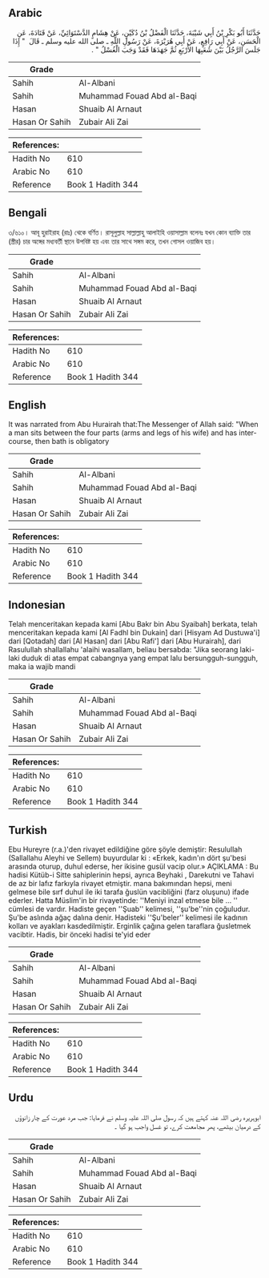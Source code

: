 ## Arabic


<div dir="rtl" lang="ar" style={{fontSize:'larger',backgroundColor:'#f8f9fa',padding:20}}>
حَدَّثَنَا أَبُو بَكْرِ بْنُ أَبِي شَيْبَةَ، حَدَّثَنَا الْفَضْلُ بْنُ دُكَيْنٍ، عَنْ هِشَامٍ الدَّسْتَوَائِيِّ، عَنْ قَتَادَةَ، عَنِ الْحَسَنِ، عَنْ أَبِي رَافِعٍ، عَنْ أَبِي هُرَيْرَةَ، عَنْ رَسُولِ اللَّهِ ـ صلى الله عليه وسلم ـ قَالَ ‏ "‏ إِذَا جَلَسَ الرَّجُلُ بَيْنَ شُعَبِهَا الأَرْبَعِ ثُمَّ جَهَدَهَا فَقَدْ وَجَبَ الْغُسْلُ ‏"‏ ‏.‏
</div>
<div style={{backgroundColor:'#f8f9fa',padding:20, marginBottom: 10}}><table> <thead> <tr> <th>Grade</th> <th></th> </tr> </thead> <tbody> <tr><td>Sahih</td><td>Al-Albani</td></tr><tr><td>Sahih</td><td>Muhammad Fouad Abd al-Baqi</td></tr><tr><td>Hasan</td><td>Shuaib Al Arnaut</td></tr><tr><td>Hasan Or Sahih</td><td>Zubair Ali Zai</td></tr></tbody></table><table> <thead> <tr> <th>References:</th> <th></th> </tr> </thead> <tbody><tr><td>Hadith No</td><td>610</td></tr><tr><td>Arabic No</td><td>610</td></tr><tr><td>Reference</td><td>Book 1 Hadith 344</td></tr></tbody></table></div>

## Bengali


<div dir="ltr" lang="bn" style={{fontSize:'larger',backgroundColor:'#f8f9fa',padding:20}}>
৩/৬১০। আবূ হুরাইরাহ (রাঃ) থেকে বর্ণিত। রাসূলুল্লাহ সাল্লাল্লাহু আলাইহি ওয়াসাল্লাম বলেনঃ যখন কোন ব্যাক্তি তার (স্ত্রীর) চার অঙ্গের মধ্যবর্তী স্থানে উপবিষ্ট হয় এবং তার সাথে সঙ্গম করে, তখন গোসল ওয়াজিব হয়।
</div>
<div style={{backgroundColor:'#f8f9fa',padding:20, marginBottom: 10}}><table> <thead> <tr> <th>Grade</th> <th></th> </tr> </thead> <tbody> <tr><td>Sahih</td><td>Al-Albani</td></tr><tr><td>Sahih</td><td>Muhammad Fouad Abd al-Baqi</td></tr><tr><td>Hasan</td><td>Shuaib Al Arnaut</td></tr><tr><td>Hasan Or Sahih</td><td>Zubair Ali Zai</td></tr></tbody></table><table> <thead> <tr> <th>References:</th> <th></th> </tr> </thead> <tbody><tr><td>Hadith No</td><td>610</td></tr><tr><td>Arabic No</td><td>610</td></tr><tr><td>Reference</td><td>Book 1 Hadith 344</td></tr></tbody></table></div>

## English


<div dir="ltr" lang="en" style={{fontSize:'larger',backgroundColor:'#f8f9fa',padding:20}}>
It was narrated from Abu Hurairah that:The Messenger of Allah said: "When a man sits between the four parts (arms and legs of his wife) and has intercourse, then bath is obligatory
</div>
<div style={{backgroundColor:'#f8f9fa',padding:20, marginBottom: 10}}><table> <thead> <tr> <th>Grade</th> <th></th> </tr> </thead> <tbody> <tr><td>Sahih</td><td>Al-Albani</td></tr><tr><td>Sahih</td><td>Muhammad Fouad Abd al-Baqi</td></tr><tr><td>Hasan</td><td>Shuaib Al Arnaut</td></tr><tr><td>Hasan Or Sahih</td><td>Zubair Ali Zai</td></tr></tbody></table><table> <thead> <tr> <th>References:</th> <th></th> </tr> </thead> <tbody><tr><td>Hadith No</td><td>610</td></tr><tr><td>Arabic No</td><td>610</td></tr><tr><td>Reference</td><td>Book 1 Hadith 344</td></tr></tbody></table></div>

## Indonesian


<div dir="ltr" lang="id" style={{fontSize:'larger',backgroundColor:'#f8f9fa',padding:20}}>
Telah menceritakan kepada kami [Abu Bakr bin Abu Syaibah] berkata, telah menceritakan kepada kami [Al Fadhl bin Dukain] dari [Hisyam Ad Dustuwa'i] dari [Qotadah] dari [Al Hasan] dari [Abu Rafi'] dari [Abu Hurairah], dari Rasulullah shallallahu 'alaihi wasallam, beliau bersabda: "Jika seorang laki-laki duduk di atas empat cabangnya yang empat lalu bersungguh-sungguh, maka ia wajib mandi
</div>
<div style={{backgroundColor:'#f8f9fa',padding:20, marginBottom: 10}}><table> <thead> <tr> <th>Grade</th> <th></th> </tr> </thead> <tbody> <tr><td>Sahih</td><td>Al-Albani</td></tr><tr><td>Sahih</td><td>Muhammad Fouad Abd al-Baqi</td></tr><tr><td>Hasan</td><td>Shuaib Al Arnaut</td></tr><tr><td>Hasan Or Sahih</td><td>Zubair Ali Zai</td></tr></tbody></table><table> <thead> <tr> <th>References:</th> <th></th> </tr> </thead> <tbody><tr><td>Hadith No</td><td>610</td></tr><tr><td>Arabic No</td><td>610</td></tr><tr><td>Reference</td><td>Book 1 Hadith 344</td></tr></tbody></table></div>

## Turkish


<div dir="ltr" lang="tr" style={{fontSize:'larger',backgroundColor:'#f8f9fa',padding:20}}>
Ebu Hureyre (r.a.)'den rivayet edildiğine göre şöyle demiştir: Resulullah (Sallallahu Aleyhi ve Sellem) buyurdular ki : «Erkek, kadın'ın dört şu'besi arasında oturup, duhul ederse, her ikisine gusül vacip olur.» AÇIKLAMA : Bu hadisi Kütüb-i Sitte sahiplerinin hepsi, ayrıca Beyhaki , Darekutni ve Tahavi de az bir lafız farkıyla rivayet etmiştir. mana bakımından hepsi, meni gelmese bile sırf duhul ile iki tarafa ğuslün vacibliğini (farz oluşunu) ifade ederler. Hatta Müslim'in bir rivayetinde: ''Meniyi inzal etmese bile ... '' cümlesi de vardır. Hadiste geçen ''Şuab'' kelimesi, ''şu'be''nin çoğuludur. Şu'be aslında ağaç dalına denir. Hadisteki ''Şu'beler'' kelimesi ile kadının kolları ve ayakları kasdedilmiştir. Erginlik çağına gelen taraflara ğusletmek vacibtir. Hadis, bir önceki hadisi te'yid eder
</div>
<div style={{backgroundColor:'#f8f9fa',padding:20, marginBottom: 10}}><table> <thead> <tr> <th>Grade</th> <th></th> </tr> </thead> <tbody> <tr><td>Sahih</td><td>Al-Albani</td></tr><tr><td>Sahih</td><td>Muhammad Fouad Abd al-Baqi</td></tr><tr><td>Hasan</td><td>Shuaib Al Arnaut</td></tr><tr><td>Hasan Or Sahih</td><td>Zubair Ali Zai</td></tr></tbody></table><table> <thead> <tr> <th>References:</th> <th></th> </tr> </thead> <tbody><tr><td>Hadith No</td><td>610</td></tr><tr><td>Arabic No</td><td>610</td></tr><tr><td>Reference</td><td>Book 1 Hadith 344</td></tr></tbody></table></div>

## Urdu


<div dir="rtl" lang="ur" style={{fontSize:'larger',backgroundColor:'#f8f9fa',padding:20}}>
ابوہریرہ رضی اللہ عنہ کہتے ہیں کہ رسول صلی اللہ علیہ وسلم نے فرمایا: جب مرد عورت کے چار زانوؤں کے درمیان بیٹھے، پھر مجامعت کرے، تو غسل واجب ہو گیا ۔
</div>
<div style={{backgroundColor:'#f8f9fa',padding:20, marginBottom: 10}}><table> <thead> <tr> <th>Grade</th> <th></th> </tr> </thead> <tbody> <tr><td>Sahih</td><td>Al-Albani</td></tr><tr><td>Sahih</td><td>Muhammad Fouad Abd al-Baqi</td></tr><tr><td>Hasan</td><td>Shuaib Al Arnaut</td></tr><tr><td>Hasan Or Sahih</td><td>Zubair Ali Zai</td></tr></tbody></table><table> <thead> <tr> <th>References:</th> <th></th> </tr> </thead> <tbody><tr><td>Hadith No</td><td>610</td></tr><tr><td>Arabic No</td><td>610</td></tr><tr><td>Reference</td><td>Book 1 Hadith 344</td></tr></tbody></table></div>